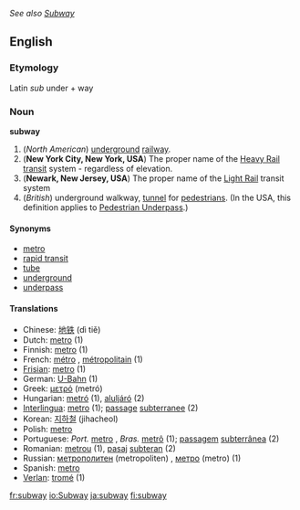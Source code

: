 ''See also [[Subway]]''
==English==
===Etymology===
Latin ''sub'' under + way

===Noun===
'''subway'''

#(''North American'') [[underground]] [[railway]].
#('''New York City, New York, USA''') The proper name of the [[Heavy Rail]] [[transit]] system - regardless of elevation.
#('''Newark, New Jersey, USA''') The proper name of the [[Light Rail]] transit system
#(''British'') underground walkway, [[tunnel]] for [[pedestrian]]s. (In the USA, this definition applies to [[Pedestrian Underpass]].)

====Synonyms====
*[[metro]]
*[[rapid transit]]
*[[tube]]
*[[underground]]
*[[underpass]]

====Translations====
*Chinese: [[地铁]] (dì tiě)
*Dutch: [[metro]] {{m}} (1)
*Finnish: [[metro]] (1)
*French: [[métro]] {{m}}, [[métropolitain]] {{m}} (1)
*[[Frisian]]: [[metro]] (1)
*German: [[U-Bahn]] {{f}} (1)
*Greek: [[μετρό]] (metr&oacute;)
*Hungarian: [[metró]] (1), [[aluljáró]] (2)
*[[Interlingua]]: [[metro]] (1); [[passage]] [[subterranee]] (2)
*Korean: [[지하철]] (jihacheol)
*Polish: [[metro]] {{n}}
*Portuguese: ''Port.'' [[metro]] {{m}}, ''Bras.'' [[metrô]] {{m}} (1); [[passagem]] [[subterrânea]] {{f}} (2)
*Romanian: [[metrou]] {{n}} (1), [[pasaj]] [[subteran]] {{n}} (2)
*Russian: [[метрополитен]] (metropoliten) {{m}}, [[метро]] (metro){{n}} (1)
*Spanish: [[metro]] {{m}}
*[[Verlan]]: [[tromé]] {{m}} (1)

[[fr:subway]]
[[io:Subway]]
[[ja:subway]]
[[fi:subway]]